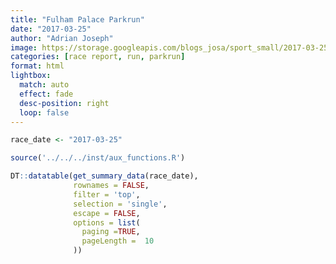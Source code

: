 ```yaml
---
title: "Fulham Palace Parkrun"
date: "2017-03-25"
author: "Adrian Joseph"
image: https://storage.googleapis.com/blogs_josa/sport_small/2017-03-25_FULHAM_PARKRUN/img/00.png
categories: [race report, run, parkrun]
format: html
lightbox:
  match: auto
  effect: fade
  desc-position: right
  loop: false
---
```

 
```r
race_date <- "2017-03-25"

source('../../../inst/aux_functions.R')

DT::datatable(get_summary_data(race_date),
              rownames = FALSE,
              filter = 'top',
              selection = 'single',
              escape = FALSE,
              options = list(
                paging =TRUE,
                pageLength =  10
              ))
```
